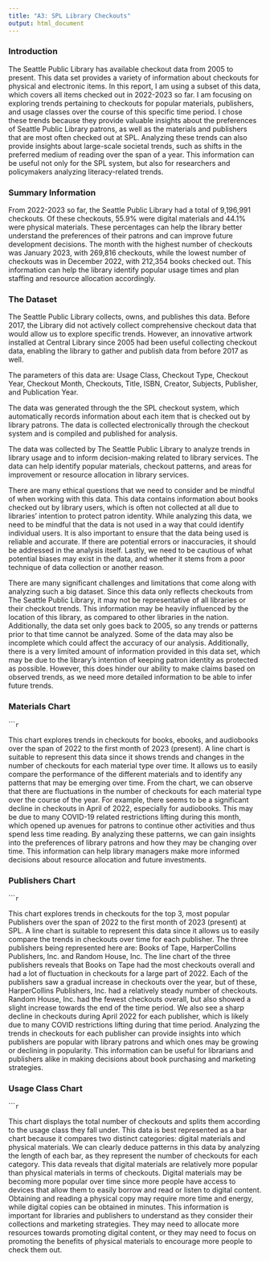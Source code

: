 ```yaml
---
title: "A3: SPL Library Checkouts"
output: html_document
---
```


### Introduction

The Seattle Public Library has available checkout data from 2005 to present. This data set provides a variety of information about checkouts for physical and electronic items. In this report, I am using a subset of this data, which covers all items checked out in 2022-2023 so far. I am focusing on exploring trends pertaining to checkouts for popular materials, publishers, and usage classes over the course of this specific time period. I chose these trends because they provide valuable insights about the preferences of Seattle Public Library patrons, as well as the materials and publishers that are most often checked out at SPL. Analyzing these trends can also provide insights about large-scale societal trends, such as shifts in the preferred medium of reading over the span of a year. This information can be useful not only for the SPL system, but also for researchers and policymakers analyzing literacy-related trends.

### Summary Information

From 2022-2023 so far, the Seattle Public Library had a total of 9,196,991 checkouts. Of these checkouts, 55.9% were digital materials and 44.1% were physical materials. These percentages can help the library better understand the preferences of their patrons and can improve future development decisions. The month with the highest number of checkouts was January 2023, with 269,816 checkouts, while the lowest number of checkouts was in December 2022, with 212,354 books checked out. This information can help the library identify popular usage times and plan staffing and resource allocation accordingly.

### The Dataset

The Seattle Public Library collects, owns, and publishes this data. Before 2017, the Library did not actively collect comprehensive checkout data that would allow us to explore specific trends. However, an innovative artwork installed at Central Library since 2005 had been useful collecting checkout data, enabling the library to gather and publish data from before 2017 as well. 

The parameters of this data are: Usage Class, Checkout Type, Checkout Year, Checkout Month, Checkouts, Title, ISBN, Creator, Subjects, Publisher, and Publication Year.

The data was generated through the the SPL checkout system, which automatically records information about each item that is checked out by library patrons. The data is collected electronically through the checkout system and is compiled and published for analysis.

The data was collected by The Seattle Public Library to analyze trends in library usage and to inform decision-making related to library services. The data can help identify popular materials, checkout patterns, and areas for improvement or resource allocation in library services.

There are many ethical questions that we need to consider and be mindful of when working with this data. This data contains information about books checked out by library users, which is often not collected at all due to libraries' intention to protect patron identity. While analyzing this data, we need to be mindful that the data is not used in a way that could identify individual users. It is also important to ensure that the data being used is reliable and accurate. If there are potential errors or inaccuracies, it should be addressed in the analysis itself. Lastly, we need to be cautious of what potential biases may exist in the data, and whether it stems from a poor technique of data collection or another reason.

There are many significant challenges and limitations that come along with analyzing such a big dataset. Since this data only reflects checkouts from The Seattle Public Library, it may not be representative of all libraries or their checkout trends. This information may be heavily influenced by the location of this library, as compared to other libraries in the nation. Additionally, the data set only goes back to 2005, so any trends or patterns prior to that time cannot be analyzed. Some of the data may also be incomplete which could affect the accuracy of our analysis. Additionally, there is a very limited amount of information provided in this data set, which may be due to the library's intention of keeping patron identity as protected as possible. However, this does hinder our ability to make claims based on observed trends, as we need more detailed information to be able to infer future trends.

### Materials Chart

``````r
```

This chart explores trends in checkouts for books, ebooks, and audiobooks over the span of 2022 to the first month of 2023 (present). A line chart is suitable to represent this data since it shows trends and changes in the number of checkouts for each material type over time. It allows us to easily compare the performance of the different materials and to identify any patterns that may be emerging over time. From the chart, we can observe that there are fluctuations in the number of checkouts for each material type over the course of the year. For example, there seems to be a significant decline in checkouts in April of 2022, especially for audiobooks. This may be due to many COVID-19 related restrictions lifting during this month, which opened up avenues for patrons to continue other activities and thus spend less time reading. By analyzing these patterns, we can gain insights into the preferences of library patrons and how they may be changing over time. This information can help library managers make more informed decisions about resource allocation and future investments.

### Publishers Chart

``````r
```

This chart explores trends in checkouts for the top 3, most popular Publishers over the span of 2022 to the first month of 2023 (present) at SPL. A line chart is suitable to represent this data since it allows us to easily compare the trends in checkouts over time for each publisher. The three publishers being represented here are: Books of Tape, HarperCollins Publishers, Inc. and Random House, Inc. The line chart of the three publishers reveals that Books on Tape had the most checkouts overall and had a lot of fluctuation in checkouts for a large part of 2022. Each of the publishers saw a gradual increase in checkouts over the year, but of these, HarperCollins Publishers, Inc. had a relatively steady number of checkouts. Random House, Inc. had the fewest checkouts overall, but also showed a slight increase towards the end of the time period. We also see a sharp decline in checkouts during April 2022 for each publisher, which is likely due to many COVID restrictions lifting during that time period. Analyzing the trends in checkouts for each publisher can provide insights into which publishers are popular with library patrons and which ones may be growing or declining in popularity. This information can be useful for librarians and publishers alike in making decisions about book purchasing and marketing strategies.

### Usage Class Chart

``````r
```

This chart displays the total number of checkouts and splits them according to the usage class they fall under. This data is best represented as a bar chart because it compares two distinct categories: digital materials and physical materials. We can clearly deduce patterns in this data by analyzing the length of each bar, as they represent the number of checkouts for each category. This data reveals that digital materials are relatively more popular than physical materials in terms of checkouts. Digital materials may be becoming more popular over time since more people have access to devices that allow them to easily borrow and read or listen to digital content. Obtaining and reading a physical copy may require more time and energy, while digital copies can be obtained in minutes. This information is important for libraries and publishers to understand as they consider their collections and marketing strategies. They may need to allocate more resources towards promoting digital content, or they may need to focus on promoting the benefits of physical materials to encourage more people to check them out.